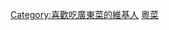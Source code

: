 {{Userbox
|border-c=#000000
|border-s=1
|id-c=#87ceeb
|id-s=15
|info-c=#ffffff
|info-s=10
|id=[[File:Crispyfriedchicken.jpg|50px]]
|info=這個用戶喜歡吃'''[[粵菜|<span style="color:blue;">廣東菜</span>]]'''。
}}
<includeonly>[[Category:喜歡吃廣東菜的維基人]]</includeonly>
<noinclude>[[Category:食品用户框模板|粵菜]]</noinclude>
